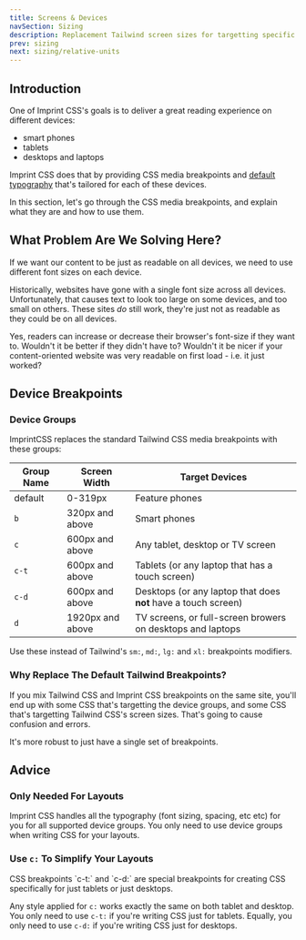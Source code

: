 ```yaml
---
title: Screens & Devices
navSection: Sizing
description: Replacement Tailwind screen sizes for targetting specific devices.
prev: sizing
next: sizing/relative-units
---
```


## Introduction

One of Imprint CSS's goals is to deliver a great reading experience on different devices:

- smart phones
- tablets
- desktops and laptops

Imprint CSS does that by providing CSS media breakpoints and [default typography](/typography) that's tailored for each of these devices.

In this section, let's go through the CSS media breakpoints, and explain what they are and how to use them.

## What Problem Are We Solving Here?

<div class="imprint-callout --info --subtle --shaded">
    <div class="imprint-inner">
        If we want our content to be just as readable on all devices, we need to use different font sizes on each device.
    </div>
</div>

Historically, websites have gone with a single font size across all devices. Unfortunately, that causes text to look too large on some devices, and too small on others. These sites _do_ still work, they're just not as readable as they could be on all devices.

Yes, readers can increase or decrease their browser's font-size if they want to. Wouldn't it be better if they didn't have to? Wouldn't it be nicer if your content-oriented website was very readable on first load - i.e. it just worked?

## Device Breakpoints

### Device Groups

ImprintCSS replaces the standard Tailwind CSS media breakpoints with these groups:

Group Name   | Screen Width     | Target Devices
-------------|------------------|---------------
default      | 0-319px          | Feature phones
`b`          | 320px and above  | Smart phones
`c`          | 600px and above  | Any tablet, desktop or TV screen
`c-t`        | 600px and above  | Tablets (or any laptop that has a touch screen)
`c-d`        | 600px and above  | Desktops (or any laptop that does **not** have a touch screen)
`d`          | 1920px and above | TV screens, or full-screen browers on desktops and laptops

Use these instead of Tailwind's `sm:`, `md:`, `lg:` and `xl:` breakpoints modifiers.

### Why Replace The Default Tailwind Breakpoints?

If you mix Tailwind CSS and Imprint CSS breakpoints on the same site, you'll end up with some CSS that's targetting the device groups, and some CSS that's targetting Tailwind CSS's screen sizes. That's going to cause confusion and errors.

It's more robust to just have a single set of breakpoints.

## Advice

### Only Needed For Layouts

Imprint CSS handles all the typography (font sizing, spacing, etc etc) for you for all supported device groups. You only need to use device groups when writing CSS for your layouts.

### Use `c:` To Simplify Your Layouts

<div class="imprint-callout --info --shaded --subtle">
    <div class="imprint-inner">
        CSS breakpoints `c-t:` and `c-d:` are special breakpoints for creating CSS specifically for just tablets or just desktops.
    </div>
</div>

Any style applied for `c:` works exactly the same on both tablet and desktop. You only need to use `c-t:` if you're writing CSS just for tablets. Equally, you only need to use `c-d:` if you're writing CSS just for desktops.